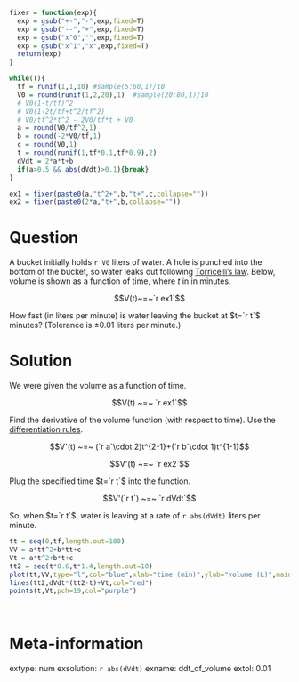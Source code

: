```r
fixer = function(exp){
  exp = gsub("+-","-",exp,fixed=T)
  exp = gsub("--","+",exp,fixed=T)
  exp = gsub("x^0","",exp,fixed=T)
  exp = gsub("x^1","x",exp,fixed=T)
  return(exp)
}

while(T){
  tf = runif(1,1,10) #sample(5:60,1)/10
  V0 = round(runif(1,2,20),1)  #sample(20:80,1)/10
  # V0(1-t/tf)^2
  # V0(1-2t/tf+t^2/tf^2)
  # V0/tf^2*t^2 - 2V0/tf*t + V0
  a = round(V0/tf^2,1)
  b = round(-2*V0/tf,1)
  c = round(V0,1)
  t = round(runif(1,tf*0.1,tf*0.9),2)
  dVdt = 2*a*t+b
  if(a>0.5 && abs(dVdt)>0.1){break}
}

ex1 = fixer(paste0(a,"t^2+",b,"t+",c,collapse=""))
ex2 = fixer(paste0(2*a,"t+",b,collapse=""))
```

Question
========

A bucket initially holds `r V0` liters of water. A hole is punched into the bottom of the bucket, so water leaks out following [Torricelli's law](https://en.wikipedia.org/wiki/Torricelli%27s_law). Below, volume is shown as a function of time, where $t$ in in minutes.

$$V(t)~=~`r ex1`$$

How fast (in liters per minute) is water leaving the bucket at $t=`r t`$ minutes? (Tolerance is $\pm 0.01$ liters per minute.)

Solution
========

We were given the volume as a function of time.

$$V(t) ~=~ `r ex1`$$

Find the derivative of the volume function (with respect to time). Use the [differentiation rules](https://en.wikipedia.org/wiki/Differentiation_rules#The_polynomial_or_elementary_power_rule).

$$V'(t) ~=~ (`r a`\cdot 2)t^{2-1}+(`r b`\cdot 1)t^{1-1}$$

$$V'(t) ~=~ `r ex2`$$

Plug the specified time $t=`r t`$ into the function.

$$V'(`r t`) ~=~ `r dVdt`$$

So, when $t=`r t`$, water is leaving at a rate of `r abs(dVdt)` liters per minute.

```r
tt = seq(0,tf,length.out=100)
VV = a*tt^2+b*tt+c
Vt = a*t^2+b*t+c
tt2 = seq(t*0.6,t*1.4,length.out=10)
plot(tt,VV,type="l",col="blue",xlab="time (min)",ylab="volume (L)",main=paste0("At (",t,",",round(Vt,2),")\nslope is ",round(dVdt,2)," L/min.",collapse=""))
lines(tt2,dVdt*(tt2-t)+Vt,col="red")
points(t,Vt,pch=19,col="purple")
```
\

Meta-information
============
extype: num
exsolution: `r abs(dVdt)`
exname: ddt_of_volume
extol: 0.01